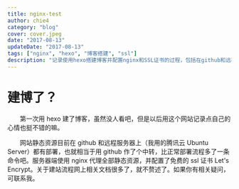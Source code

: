 ```yaml
---
title: nginx-test
author: chie4
category: "blog"
cover: cover.jpeg
date: "2017-08-13"
updateDate: "2017-08-13"
tags: ["nginx", "hexo", "博客搭建", "ssl"]
description: "记录使用hexo搭建博客并配置nginx和SSL证书的过程，包括在github和远程服务器上的部署经验。"
---
```


# 建博了？

&emsp;&emsp;第一次用 hexo 建了博客，虽然没人看吧，但是以后用这个网站记录点自己的心情也挺不错的嘛。

&emsp;&emsp;网站静态资源目前在 github 和远程服务器上（我用的腾讯云 Ubuntu Server）都有部署，也就相当于用 github 作了个中转，比正常部署流程多了一条命令吧。服务器端使用 nginx 代理全部静态资源，并配置了免费的 ssl 证书 Let's Encrypt。关于建站流程网上相关文档很多了，就不赘述了。如果你有相关疑问，可联系我。
